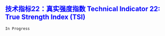 ## [技术指标22：真实强度指数 Technical Indicator 22: True Strength Index (TSI)]{style="color:blue"}


`In Progress`
